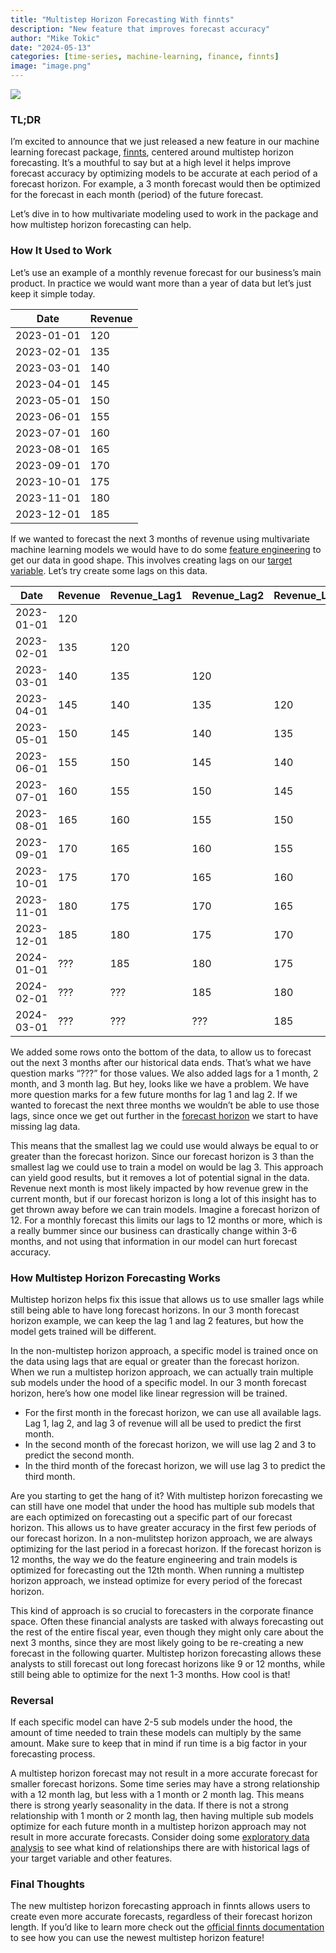 ```yaml
---
title: "Multistep Horizon Forecasting With finnts"
description: "New feature that improves forecast accuracy"
author: "Mike Tokic"
date: "2024-05-13"
categories: [time-series, machine-learning, finance, finnts]
image: "image.png"
---
```


![](./image.png)

### TL;DR

I'm excited to announce that we just released a new feature in our machine learning forecast package, [finnts](https://microsoft.github.io/finnts), centered around multistep horizon forecasting. It's a mouthful to say but at a high level it helps improve forecast accuracy by optimizing models to be accurate at each period of a forecast horizon. For example, a 3 month forecast would then be optimized for the forecast in each month (period) of the future forecast. 

Let's dive in to how multivariate modeling used to work in the package and how multistep horizon forecasting can help. 

### How It Used to Work

Let's use an example of a monthly revenue forecast for our business's main product. In practice we would want more than a year of data but let's just keep it simple today. 

| Date       | Revenue |
|------------|---------|
| 2023-01-01 | 120     |
| 2023-02-01 | 135     |
| 2023-03-01 | 140     |
| 2023-04-01 | 145     |
| 2023-05-01 | 150     |
| 2023-06-01 | 155     |
| 2023-07-01 | 160     |
| 2023-08-01 | 165     |
| 2023-09-01 | 170     |
| 2023-10-01 | 175     |
| 2023-11-01 | 180     |
| 2023-12-01 | 185     |

If we wanted to forecast the next 3 months of revenue using multivariate machine learning models we would have to do some [feature engineering](https://mftokic.github.io/posts/2024-05-01-time-series-features/) to get our data in good shape. This involves creating lags on our <span style="text-decoration: underline; cursor: help;" title="What we want to forecast, in this case Revenue.">target variable</span>. Let's try create some lags on this data. 

| Date       | Revenue | Revenue_Lag1 | Revenue_Lag2 | Revenue_Lag3 |
|------------|---------|--------------|--------------|--------------|
| 2023-01-01 | 120     |              |              |              |
| 2023-02-01 | 135     | 120          |              |              |
| 2023-03-01 | 140     | 135          | 120          |              |
| 2023-04-01 | 145     | 140          | 135          | 120          |
| 2023-05-01 | 150     | 145          | 140          | 135          |
| 2023-06-01 | 155     | 150          | 145          | 140          |
| 2023-07-01 | 160     | 155          | 150          | 145          |
| 2023-08-01 | 165     | 160          | 155          | 150          |
| 2023-09-01 | 170     | 165          | 160          | 155          |
| 2023-10-01 | 175     | 170          | 165          | 160          |
| 2023-11-01 | 180     | 175          | 170          | 165          |
| 2023-12-01 | 185     | 180          | 175          | 170          |
| 2024-01-01 | ???     | 185          | 180          | 175          |
| 2024-02-01 | ???     | ???          | 185          | 180          |
| 2024-03-01 | ???     | ???          | ???          | 185          |

We added some rows onto the bottom of the data, to allow us to forecast out the next 3 months after our historical data ends. That's what we have question marks "???" for those values. We also added lags for a 1 month, 2 month, and 3 month lag. But hey, looks like we have a problem. We have more question marks for a few future months for lag 1 and lag 2. If we wanted to forecast the next three months we wouldn't be able to use those lags, since once we get out further in the <span style="text-decoration: underline; cursor: help;" title="How far out we want to forecast, in this case we have a forecast horizon of 3.">forecast horizon</span> we start to have missing lag data. 

This means that the smallest lag we could use would always be equal to or greater than the forecast horizon. Since our forecast horizon is 3 than the smallest lag we could use to train a model on would be lag 3. This approach can yield good results, but it removes a lot of potential signal in the data. Revenue next month is most likely impacted by how revenue grew in the current month, but if our forecast horizon is long a lot of this insight has to get thrown away before we can train models. Imagine a forecast horizon of 12. For a monthly forecast this limits our lags to 12 months or more, which is a really bummer since our business can drastically change within 3-6 months, and not using that information in our model can hurt forecast accuracy. 

### How Multistep Horizon Forecasting Works

Multistep horizon helps fix this issue that allows us to use smaller lags while still being able to have long forecast horizons. In our 3 month forecast horizon example, we can keep the lag 1 and lag 2 features, but how the model gets trained will be different. 

In the non-multistep horizon approach, a specific model is trained once on the data using lags that are equal or greater than the forecast horizon. When we run a multistep horizon approach, we can actually train multiple sub models under the hood of a specific model. In our 3 month forecast horizon, here's how one model like linear regression will be trained. 

- For the first month in the forecast horizon, we can use all available lags. Lag 1, lag 2, and lag 3 of revenue will all be used to predict the first month. 
- In the second month of the forecast horizon, we will use lag 2 and 3 to predict the second month. 
- In the third month of the forecast horizon, we will use lag 3 to predict the third month. 

Are you starting to get the hang of it? With multistep horizon forecasting we can still have one model that under the hood has multiple sub models that are each optimized on forecasting out a specific part of our forecast horizon. This allows us to have greater accuracy in the first few periods of our forecast horizon. In a non-mulitstep horizon approach, we are always optimizing for the last period in a forecast horizon. If the forecast horizon is 12 months, the way we do the feature engineering and train models is optimized for forecasting out the 12th month. When running a multistep horizon approach, we instead optimize for every period of the forecast horizon. 

This kind of approach is so crucial to forecasters in the corporate finance space. Often these financial analysts are tasked with always forecasting out the rest of the entire fiscal year, even though they might only care about the next 3 months, since they are most likely going to be re-creating a new forecast in the following quarter. Multistep horizon forecasting allows these analysts to still forecast out long forecast horizons like 9 or 12 months, while still being able to optimize for the next 1-3 months. How cool is that! 

### Reversal

If each specific model can have 2-5 sub models under the hood, the amount of time needed to train these models can multiply by the same amount. Make sure to keep that in mind if run time is a big factor in your forecasting process.  

A multistep horizon forecast may not result in a more accurate forecast for smaller forecast horizons. Some time series may have a strong relationship with a 12 month lag, but less with a 1 month or 2 month lag. This means there is strong yearly seasonality in the data. If there is not a strong relationship with 1 month or 2 month lag, then having multiple sub models optimize for each future month in a multistep horizon approach may not result in more accurate forecasts. Consider doing some <span style="text-decoration: underline; cursor: help;" title="Data analysis that helps us better understand our historical data before we start feature engineering and training models.">exploratory data analysis</span> to see what kind of relationships there are with historical lags of your target variable and other features. 

### Final Thoughts

The new multistep horizon forecasting approach in finnts allows users to create even more accurate forecasts, regardless of their forecast horizon length. If you'd like to learn more check out the [official finnts documentation](https://microsoft.github.io/finnts/articles/models-used-in-finnts.html#multistep-horizon-models) to see how you can use the newest multistep horizon feature!